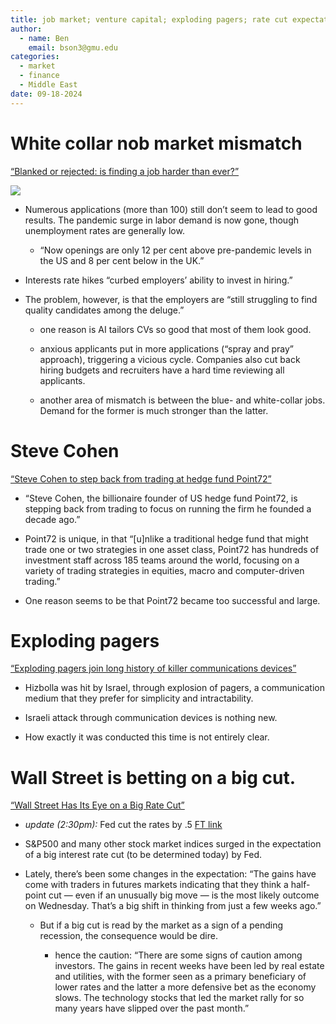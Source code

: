 ```yaml
---
title: job market; venture capital; exploding pagers; rate cut expectations
author:
  - name: Ben
    email: bson3@gmu.edu
categories:
  - market
  - finance
  - Middle East
date: 09-18-2024
---
```


# White collar nob market mismatch

["Blanked or rejected: is finding a job harder than ever?"](https://www.ft.com/content/1429fcb2-e0ef-4e47-b2b8-8bd225ac2fe2)

![](chart1.png)

-   Numerous applications (more than 100) still don't seem to lead to good results. The pandemic surge in labor demand is now gone, though unemployment rates are generally low.

    -   "Now openings are only 12 per cent above pre-pandemic levels in the US and 8 per cent below in the UK."

-   Interests rate hikes "curbed employers' ability to invest in hiring."

-   The problem, however, is that the employers are "still struggling to find quality candidates among the deluge."

    -   one reason is AI tailors CVs so good that most of them look good.

    -   anxious applicants put in more applications ("spray and pray" approach), triggering a vicious cycle. Companies also cut back hiring budgets and recruiters have a hard time reviewing all applicants.

    -   another area of mismatch is between the blue- and white-collar jobs. Demand for the former is much stronger than the latter.

# Steve Cohen

["Steve Cohen to step back from trading at hedge fund Point72"](https://www.ft.com/content/cfbe7eed-5c6c-4c4e-b717-92eea75f1f40)

-   "Steve Cohen, the billionaire founder of US hedge fund Point72, is stepping back from trading to focus on running the firm he founded a decade ago."

-   Point72 is unique, in that "\[u\]nlike a traditional hedge fund that might trade one or two strategies in one asset class, Point72 has hundreds of investment staff across 185 teams around the world, focusing on a variety of trading strategies in equities, macro and computer-driven trading."

-   One reason seems to be that Point72 became too successful and large.

# Exploding pagers

["Exploding pagers join long history of killer communications devices"](https://www.ft.com/content/dbaac693-2fd2-41bc-b5e7-6c2c7dd92277)

-   Hizbolla was hit by Israel, through explosion of pagers, a communication medium that they prefer for simplicity and intractability.

-   Israeli attack through communication devices is nothing new.

-   How exactly it was conducted this time is not entirely clear.

# Wall Street is betting on a big cut.

["Wall Street Has Its Eye on a Big Rate Cut"](https://www.nytimes.com/2024/09/18/business/stock-market-fed-rate-cut.html)

-   *update (2:30pm):* Fed cut the rates by .5 [FT link](https://www.ft.com/content/bff9e6d8-8906-4b3d-9ff3-72b091b6cd9e)

-   S&P500 and many other stock market indices surged in the expectation of a big interest rate cut (to be determined today) by Fed.

-   Lately, there's been some changes in the expectation: "The gains have come with traders in futures markets indicating that they think a half-point cut — even if an unusually big move — is the most likely outcome on Wednesday. That’s a big shift in thinking from just a few weeks ago."

    -   But if a big cut is read by the market as a sign of a pending recession, the consequence would be dire.

        -   hence the caution: "There are some signs of caution among investors. The gains in recent weeks have been led by real estate and utilities, with the former seen as a primary beneficiary of lower rates and the latter a more defensive bet as the economy slows. The technology stocks that led the market rally for so many years have slipped over the past month."
